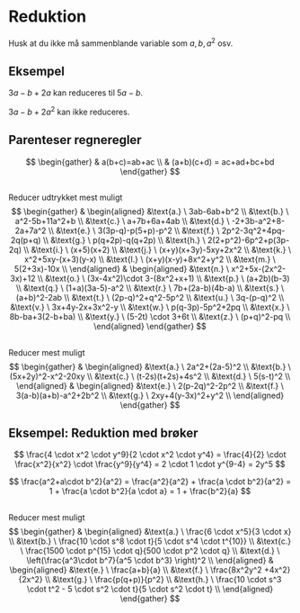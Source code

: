 # Reduktion
Husk at du ikke må sammenblande variable som $a, b, a^2$ osv.

## Eksempel
$3a-b+2a$ kan reduceres til $5a-b$.

$3a-b+2a^2$ kan ikke reduceres.

## Parenteser regneregler
$$
\begin{gather}
& a(b+c)=ab+ac \\
& (a+b)(c+d) = ac+ad+bc+bd
\end{gather}
$$

##
Reducer udtrykket mest muligt
$$
\begin{gather}
&
\begin{aligned}
&\text{a.} \ 3ab-6ab+b^2 \\
&\text{b.} \ a^2-5b+11a^2+b \\
&\text{c.} \ a+7b+6a+4ab \\
&\text{d.} \ -2+3b-a^2+8-2a+7a^2 \\
&\text{e.} \ 3(3p-q)-p(5+p)-p^2 \\
&\text{f.} \ 2p^2-3q^2+4pq-2q(p+q) \\
&\text{g.} \ p(q+2p)-q(q+2p) \\
&\text{h.} \ 2(2+p^2)-6p^2+p(3p-2q) \\
&\text{i.} \ (x+5)(x+2) \\
&\text{j.} \ (x+y)(x+3y)-5xy+2x^2 \\
&\text{k.} \ x^2+5xy-(x+3)(y-x) \\
&\text{l.} \ (x+y)(x-y)+8x^2+y^2 \\
&\text{m.} \ 5(2+3x)-10x \\
\end{aligned}
&
\begin{aligned}
&\text{n.} \ x^2+5x-(2x^2-3x)+12 \\
&\text{o.} \ (3x-4x^2)\cdot 3-(8x^2+x+1) \\
&\text{p.} \ (a+2b)(b-3) \\
&\text{q.} \ (1+a)(3a-5)-a^2 \\
&\text{r.} \ 7b+(2a-b)(4b-a) \\
&\text{s.} \ (a+b)^2-2ab \\
&\text{t.} \ (2p-q)^2+q^2-5p^2 \\
&\text{u.} \ 3q-(p-q)^2 \\
&\text{v.} \ 3x+4y-2x+3x^2-y \\
&\text{w.} \ p(q-3p)-5p^2+2pq \\
&\text{x.} \ 8b-ba+3(2-b+ba) \\
&\text{y.} \ (5-2t) \cdot 3+6t \\
&\text{z.} \ (p+q)^2-pq \\
\end{aligned}
\end{gather}
$$

##
Reducer mest muligt
$$
\begin{gather}
&
\begin{aligned}
&\text{a.} \ 2a^2+(2a-5)^2 \\
&\text{b.} \ (5x+2y)^2-x^2-20xy \\
&\text{c.} \ (t-2s)(t+2s)+4s^2 \\
&\text{d.} \ 5(s-t)^2 \\
\end{aligned}
&
\begin{aligned}
&\text{e.} \ 2(p-2q)^2-2p^2 \\
&\text{f.} \ 3(a-b)(a+b)-a^2+2b^2 \\
&\text{g.} \ 2xy+4(y-3x)^2+y^2 \\
\end{aligned}
\end{gather}
$$

## Eksempel: Reduktion med brøker
$$
\frac{4 \cdot x^2 \cdot y^9}{2 \cdot x^2 \cdot y^4}
= \frac{4}{2} \cdot \frac{x^2}{x^2} \cdot \frac{y^9}{y^4} 
= 2 \cdot 1 \cdot y^{9-4} = 2y^5
$$

$$
\frac{a^2+a\cdot b^2}{a^2}
= \frac{a^2}{a^2} + \frac{a \cdot b^2}{a^2}
= 1 + \frac{a \cdot b^2}{a \cdot a}
= 1 + \frac{b^2}{a}
$$

##
Reducer mest muligt
$$
\begin{gather}
&
\begin{aligned}
&\text{a.} \ \frac{6 \cdot x^5}{3 \cdot x} \\
&\text{b.} \ \frac{10 \cdot s^8 \cdot t}{5 \cdot s^4 \cdot t^{10}} \\
&\text{c.} \ \frac{1500 \cdot p^{15} \cdot q}{500 \cdot p^2 \cdot q} \\
&\text{d.} \ \left(\frac{a^3\cdot b^7}{a^5 \cdot b^3} \right)^2 \\
\end{aligned}
&
\begin{aligned}
&\text{e.} \ \frac{a+b}{a} \\
&\text{f.} \ \frac{8x^2y^2 +4x^2}{2x^2} \\
&\text{g.} \ \frac{p(q+p)}{p^2} \\
&\text{h.} \ \frac{10 \cdot s^3 \cdot t^2 - 5 \cdot s^2 \cdot t}{5 \cdot s^2 \cdot t} \\
\end{aligned}
\end{gather}
$$